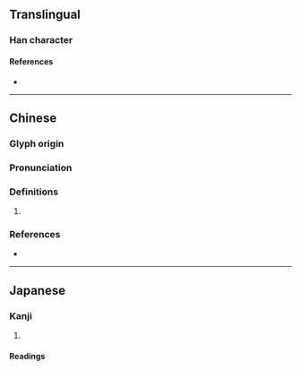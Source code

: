 {{character info}}
==Translingual==

===Han character===
{{Han char|rn=57|rad=弓|as=13|sn=16|four=16232|canj=NWLV|ids=⿰弓睘}}

====References====
* {{Han ref|kx=0361.080|dkj=09874|dj=0679.070|hdz=21003.040|uh=5F4B|ud=24395|bh=E974|bd=59764}}

----

==Chinese==
{{zh-forms}}

===Glyph origin===
{{Han etym}}
{{Han compound|弓|睘|c1=s|c2=p|t1=bow|ls=psc}}

===Pronunciation===
{{zh-pron
|m=hóng
|c=wang4,gwang1
|mc=y
|oc=y
|cat=
}}

===Definitions===
{{zh-hanzi}}

# {{zh-only|弸彋}}

===References===
* {{R:yue:mfccd}}

----

==Japanese==

===Kanji===
{{ja-kanji|grade=9|rs=弓13}}

# {{rfdef|ja|sort=弓13}}

====Readings====
{{ja-readings
|on=こう<かう, ぎょう<ぎやう, こ, く
|kun=とばりのひるがえるこえ
}}